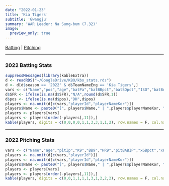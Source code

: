 ```yaml
---
date: "2022-01-23"
title: 'Kia Tigers'
subtitle: 'Gwangju'
summary: 'WAR Leader: Na Sung-bum (7.32)'
image:
  preview_only: true
---
```

[Batting](#batting) | [Pitching](#pitching)
 
***
### 2022 Batting Stats {#batting}
```r
suppressMessages(library(kableExtra))
d <- readRDS("~/GoogleDrive/KBO/kbo_stats.rds")
d <- d[d$season == '2022' & d$TeamNameEng == 'Kia Tigers',]
vars <- c("Name","pos","age","batPa","batBBpct","batSOpct","ISO","batBABIP","wRCplus","SFR","batWAR")
d$SFR <- ifelse(is.na(d$SFR),"N/A",round(d$SFR,1))
d$pos <- ifelse(is.na(d$pos),"DH",d$pos)
players <- na.omit(d[c(vars,"playerId","playerNameKor")])
players$Name <- paste0("[", players$Name," | ",players$playerNameKor, "](/players/", players$playerId, ")")
players <- players[vars]
players <- players[order(-players[,11]),]
kable(players, digits = c(0,0,0,0,1,1,3,3,1,1,2), row.names = F, col.names = c("Name","Pos","Age","PA","BB%","SO%","ISO","BABIP","wRC+","SFR","WAR")) %>% kable_styling(bootstrap_options = c("striped", "hover"), fixed_thead = T) %>% column_spec(1, bold = T, border_right = F)
```
***
### 2022 Pitching Stats {#pitching}
```r
vars <- c("Name","age","pitIp","K9","BB9","HR9","pitBABIP","xGBpct","xFIP","FIP","pitWAR")
players <- na.omit(d[c(vars,"playerId")])
players <- na.omit(d[c(vars,"playerId","playerNameKor")])
players$Name <- paste0("[", players$Name," | ",players$playerNameKor, "](/players/", players$playerId, ")")
players <- players[vars]
players <- players[order(-players[,11]),]
kable(players, digits = c(0,0,1,1,1,1,3,1,2,2,2), row.names = F, col.names = c("Name","Age","IP","K/9","BB/9","HR/9","BABIP","xGB%","xFIP","FIP","WAR")) %>% kable_styling(bootstrap_options = c("striped", "hover"), fixed_thead = T) %>% column_spec(1, bold = T, border_right = F)
```
